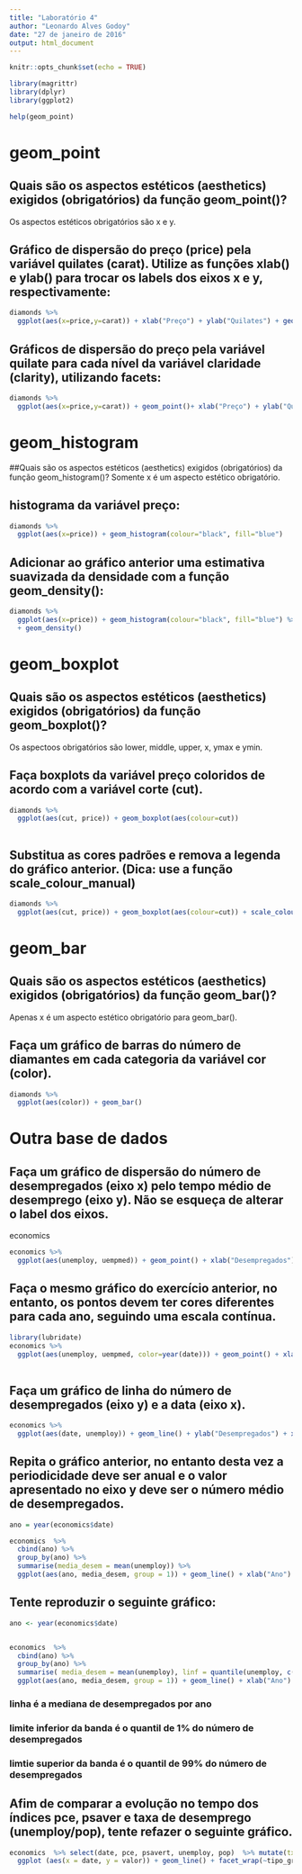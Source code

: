 ```yaml
---
title: "Laboratório 4"
author: "Leonardo Alves Godoy"
date: "27 de janeiro de 2016"
output: html_document
---
```


```r
knitr::opts_chunk$set(echo = TRUE)
```

```r
library(magrittr)
library(dplyr)
library(ggplot2)

help(geom_point)

```

# geom_point

## Quais são os aspectos estéticos (aesthetics) exigidos (obrigatórios) da função geom_point()?

Os aspectos estéticos obrigatórios são x e y.


## Gráfico de dispersão do preço (price) pela variável quilates (carat). Utilize as funções xlab() e ylab() para trocar os labels dos eixos x e y, respectivamente:
```r

diamonds %>%
  ggplot(aes(x=price,y=carat)) + xlab("Preço") + ylab("Quilates") + geom_point()

```

## Gráficos de dispersão do preço pela variável quilate para cada nível da variável claridade (clarity), utilizando facets:

```r

diamonds %>%
  ggplot(aes(x=price,y=carat)) + geom_point()+ xlab("Preço") + ylab("Quilates") +  facet_wrap(~clarity)

```

# geom_histogram

##Quais são os aspectos estéticos (aesthetics) exigidos (obrigatórios) da função geom_histogram()?
Somente x é um aspecto estético obrigatório.

## histograma da variável preço: 
```r
diamonds %>% 
  ggplot(aes(x=price)) + geom_histogram(colour="black", fill="blue")
```

## Adicionar ao gráfico anterior uma estimativa suavizada da densidade com a função geom_density():

```r
diamonds %>% 
  ggplot(aes(x=price)) + geom_histogram(colour="black", fill="blue") %>% 
  + geom_density()
```

# geom_boxplot
## Quais são os aspectos estéticos (aesthetics) exigidos (obrigatórios) da função geom_boxplot()?
Os aspectoos obrigatórios são lower, middle, upper, x, ymax e ymin.

## Faça boxplots da variável preço coloridos de acordo com a variável corte (cut).

```r
diamonds %>% 
  ggplot(aes(cut, price)) + geom_boxplot(aes(colour=cut))
   
```

## Substitua as cores padrões e remova a legenda do gráfico anterior. (Dica: use a função scale_colour_manual)

```r

diamonds %>% 
  ggplot(aes(cut, price)) + geom_boxplot(aes(colour=cut)) + scale_colour_manual(labels=c("Fair"="", "Good" = "", "Very Good" = "", "Premium" = "", "Ideal" = ""), values=c("blue", "green", "red", "pink", "grey50"))

```

# geom_bar
## Quais são os aspectos estéticos (aesthetics) exigidos (obrigatórios) da função geom_bar()?
Apenas x é um aspecto estético obrigatório para geom_bar().

## Faça um gráfico de barras do número de diamantes em cada categoria da variável cor (color).

```r

diamonds %>% 
  ggplot(aes(color)) + geom_bar()

```

# Outra base de dados

## Faça um gráfico de dispersão do número de desempregados (eixo x) pelo tempo médio de desemprego (eixo y). Não se esqueça de alterar o label dos eixos.

economics 
```r
economics %>% 
  ggplot(aes(unemploy, uempmed)) + geom_point() + xlab("Desempregados") + ylab("Tempo médio de desemprego")

```

## Faça o mesmo gráfico do exercício anterior, no entanto, os pontos devem ter cores diferentes para cada ano, seguindo uma escala contínua.

```r

library(lubridate)
economics %>% 
  ggplot(aes(unemploy, uempmed, color=year(date))) + geom_point() + xlab("Desempregados") + ylab("Tempo médio de desemprego")
         
```

## Faça um gráfico de linha do número de desempregados (eixo y) e a data (eixo x).

```r
economics %>% 
  ggplot(aes(date, unemploy)) + geom_line() + ylab("Desempregados") + xlab("Data")

```


## Repita o gráfico anterior, no entanto desta vez a periodicidade deve ser anual e o valor apresentado no eixo y deve ser o número médio de desempregados.
```r

ano = year(economics$date)

economics  %>%
  cbind(ano) %>% 
  group_by(ano) %>% 
  summarise(media_desem = mean(unemploy)) %>% 
  ggplot(aes(ano, media_desem, group = 1)) + geom_line() + xlab("Ano") + ylab("Número médio de desempregados")

```

## Tente reproduzir o seguinte gráfico:

```r
ano <- year(economics$date)


economics  %>%
  cbind(ano) %>% 
  group_by(ano) %>% 
  summarise( media_desem = mean(unemploy), linf = quantile(unemploy, c(0.01)), lsup = quantile (unemploy, c(0.99))) %>% 
  ggplot(aes(ano, media_desem, group = 1)) + geom_line() + xlab("Ano") + ylab("Número médio de desempregados") + geom_ribbon(aes(ymin = linf, ymax = lsup), alpha = 0.3)

```


### linha é a mediana de desempregados por ano
### limite inferior da banda é o quantil de 1% do número de desempregados
### limtie superior da banda é o quantil de 99% do número de desempregados

## Afim de comparar a evolução no tempo dos índices pce, psaver e taxa de desemprego (unemploy/pop), tente refazer o seguinte gráfico.
```r

economics  %>% select(date, pce, psavert, unemploy, pop)  %>% mutate(tx_desemprego = unemploy / pop)  %>% select(date, pce, psavert, tx_desemprego) %>% gather ( tipo_grafico, valor,  -date) %>% 
  ggplot (aes(x = date, y = valor)) + geom_line() + facet_wrap(~tipo_grafico, nrow=3, ncol=1, scale = "free")


```

